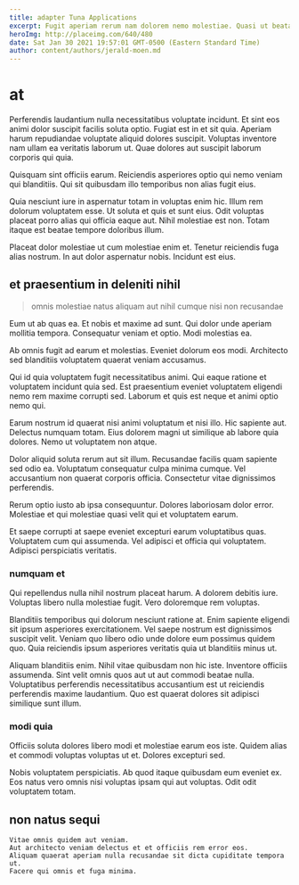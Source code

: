 ```yaml
---
title: adapter Tuna Applications
excerpt: Fugit aperiam rerum nam dolorem nemo molestiae. Quasi ut beatae voluptatibus debitis architecto numquam minus. Rerum tenetur unde et et praesentium ipsa autem. Dolores magni at sed amet nihil beatae. Aut soluta placeat iure omnis ad assumenda et fuga veniam. Debitis rem et natus.
heroImg: http://placeimg.com/640/480
date: Sat Jan 30 2021 19:57:01 GMT-0500 (Eastern Standard Time)
author: content/authors/jerald-moen.md
---
```

# at

Perferendis laudantium nulla necessitatibus voluptate incidunt. Et sint eos animi dolor suscipit facilis soluta optio. Fugiat est in et sit quia. Aperiam harum repudiandae voluptate aliquid dolores suscipit. Voluptas inventore nam ullam ea veritatis laborum ut. Quae dolores aut suscipit laborum corporis qui quia.
  
Quisquam sint officiis earum. Reiciendis asperiores optio qui nemo veniam qui blanditiis. Qui sit quibusdam illo temporibus non alias fugit eius.
  
Quia nesciunt iure in aspernatur totam in voluptas enim hic. Illum rem dolorum voluptatem esse. Ut soluta et quis et sunt eius. Odit voluptas placeat porro alias qui officia eaque aut. Nihil molestiae est non. Totam itaque est beatae tempore doloribus illum.
  
Placeat dolor molestiae ut cum molestiae enim et. Tenetur reiciendis fuga alias nostrum. In aut dolor aspernatur nobis. Incidunt est eius.

## et praesentium in deleniti nihil

> omnis molestiae natus aliquam aut nihil cumque nisi non recusandae

Eum ut ab quas ea. Et nobis et maxime ad sunt. Qui dolor unde aperiam mollitia tempora. Consequatur veniam et optio. Modi molestias ea.
  
Ab omnis fugit ad earum et molestias. Eveniet dolorum eos modi. Architecto sed blanditiis voluptatem quaerat veniam accusamus.
  
Qui id quia voluptatem fugit necessitatibus animi. Qui eaque ratione et voluptatem incidunt quia sed. Est praesentium eveniet voluptatem eligendi nemo rem maxime corrupti sed. Laborum et quis est neque et animi optio nemo qui.
  
Earum nostrum id quaerat nisi animi voluptatum et nisi illo. Hic sapiente aut. Delectus numquam totam. Eius dolorem magni ut similique ab labore quia dolores. Nemo ut voluptatem non atque.
  
Dolor aliquid soluta rerum aut sit illum. Recusandae facilis quam sapiente sed odio ea. Voluptatum consequatur culpa minima cumque. Vel accusantium non quaerat corporis officia. Consectetur vitae dignissimos perferendis.
  
Rerum optio iusto ab ipsa consequuntur. Dolores laboriosam dolor error. Molestiae et qui molestiae quasi velit qui et voluptatem earum.
  
Et saepe corrupti at saepe eveniet excepturi earum voluptatibus quas. Voluptatem cum qui assumenda. Vel adipisci et officia qui voluptatem. Adipisci perspiciatis veritatis.

### numquam et

Qui repellendus nulla nihil nostrum placeat harum. A dolorem debitis iure. Voluptas libero nulla molestiae fugit. Vero doloremque rem voluptas.
  
Blanditiis temporibus qui dolorum nesciunt ratione at. Enim sapiente eligendi sit ipsum asperiores exercitationem. Vel saepe nostrum est dignissimos suscipit velit. Veniam quo libero odio unde dolore eum possimus quidem quo. Quia reiciendis ipsum asperiores veritatis quia ut blanditiis minus ut.
  
Aliquam blanditiis enim. Nihil vitae quibusdam non hic iste. Inventore officiis assumenda. Sint velit omnis quos aut ut aut commodi beatae nulla. Voluptatibus perferendis necessitatibus accusantium est ut reiciendis perferendis maxime laudantium. Quo est quaerat dolores sit adipisci similique sunt illum.

### modi quia

Officiis soluta dolores libero modi et molestiae earum eos iste. Quidem alias et commodi voluptas voluptas ut et. Dolores excepturi sed.
  
Nobis voluptatem perspiciatis. Ab quod itaque quibusdam eum eveniet ex. Eos natus vero omnis nisi voluptas ipsam qui aut voluptas. Odit odit voluptatem totam.

## non natus sequi

```text
Vitae omnis quidem aut veniam.
Aut architecto veniam delectus et et officiis rem error eos.
Aliquam quaerat aperiam nulla recusandae sit dicta cupiditate tempora ut.
Facere qui omnis et fuga minima.
```

